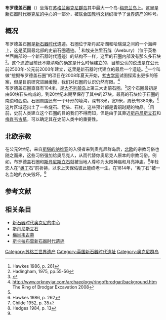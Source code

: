 {{coord|58|59|46|N|3|11|20|W|display=title}}
{{世界文化遗产概要表
|site_img = File:Ring of Brodgar in summer 2012 (3).JPG
|site_img_capt =布罗德盖石圈
|site_img_width = 275px
|zh_name = [[新石器时代奥克尼的中心|新石器时代奥克尼的中心]]
|en_name = Heart of Neolithic Orkney
|fr_name = 
|country = {{UK}}
|criterion_c = (ii)(iii)(iv)
|rg_year = 1999年
|ID=514
|Session= 23rd
|org_url = http://whc.unesco.org/en/list/514
}}
'''布罗德盖石圈'''（{{lang-en|Ring of Brodgar}}）坐落在[[苏格兰|苏格兰]][[奥克尼群岛|奥克尼群岛]]其中最大一个岛-[[梅恩兰岛_(奥克尼群岛)|梅恩兰岛]]上。这里是[[新石器时代奥克尼的中心|新石器时代奥克尼的中心]]的一部分，被[[联合国教科文组织|联合国教科文组织]]授予了[[世界遗产|世界遗产]]的称号。
== 概况 ==
布罗德盖石圈是[[新石器时代|新石器时代]]遗迹。石圈位于斯丹尼斯湖和哈瑞湖之间的一个海岬上，这是[[英国|英国]]最北部的史前石圈遗迹。<ref>Hawkes 1986, p. 261</ref> 和[[埃夫伯里|埃夫伯里石阵]]（Avebury）（位于英格兰西南部的一个新石器时代遗迹）的结构不一样，这里的石圈内部没有那么多石块<ref>Hadingham, 1975, pp.55-56</ref>。这个遗迹目前还不能清晰的确定是什么时候建立的，目前公认的说法是在公元前2500年-公元前2000年建立，这里是新石器时代建立的最后一个遗迹。<ref name="orkneyjar">{{Cite web |url=http://www.orkneyjar.com/history/brodgar/ |title=The Heritage of the Orkney Islands |accessdate=2013-09-13 |archive-date=2017-07-15 |archive-url=https://web.archive.org/web/20170715234256/http://www.orkneyjar.com/history/brodgar/ |dead-url=no }}</ref>一个叫做“挖掘布罗德盖石圈”的项目在2008年夏天开始，[[考古学家|考古学家]]试图探索出更多的答案，但是目前研究进展缓慢，我们对石圈的认识仍然有限。<ref>http://www.orkneyjar.com/archaeology/ringofbrodgar/background.htm {{Wayback|url=http://www.orkneyjar.com/archaeology/ringofbrodgar/background.htm |date=20120209143809 }} The Ring of Brodgar Excavation 2008</ref><br />
布罗德盖石圈直径有104米，是[[大不列颠岛|大不列颠岛]]上第三大史前石圈。<ref name="orkneyjar" />这个石圈最初是由60块石头构成的，到20世纪末期至保存了其中的27块。最高的石块位于石圈的南边和西边。石圈周围还有一个环形的壕沟，深有3米，宽9米，周长有380米。<ref>Hawkes 1986, p. 262</ref>这片区域还出土了一些燧石、箭头、石杖，这些预计都是[[青铜时期|青铜时期]]的物品。<ref>Childe 1952, p. 35</ref>目前，史前人类建立这个石圈的目的我们不得而知，但是由于其靠近[[斯丹尼斯立石|斯丹尼斯立石]]和[[梅肖韦古墓|梅肖韦古墓]]，可以确定其在史前人类中的重要性。

== 北欧宗教 ==
在公元9世纪，来自[[斯堪的纳维亚|斯堪的纳维亚]]的入侵者来到奥克尼群岛后，[[北欧|北欧]]的宗教习俗也随之而来，这些习俗强加给奥尼克人，从而代替你奥尼克人原本的宗教习俗。例如，布罗德盖石圈和[[斯丹尼斯立石|斯丹尼斯立石]]就被当地人尊称为太阳神庙和月亮神庙。<ref name="Hedges">Hedges 1984, p. 13</ref>年轻恋人在“[[奥丁|奥丁]]石”前祈祷，以求上天保佑彼此能终老一生。在1814年，“奥丁石”被一名当地的农夫毁坏。<ref name="Hedges" />

{{wide image|RingofBrodgar.jpg|1000px|<center>布罗德盖石圈</center>}}

==参考文献==
{{reflist}}

== 相关条目 ==
* [[新石器时代奥克尼的中心|新石器时代奥克尼的中心]]
* [[斯丹尼斯立石|斯丹尼斯立石]]
* [[梅肖韦古墓|梅肖韦古墓]]
* [[斯卡拉布雷新石器时代遗迹|斯卡拉布雷新石器时代遗迹]]

{{英国世界遗产}}

[[Category:苏格兰世界遗产|Category:苏格兰世界遗产]]
[[Category:英国新石器时代遗址|Category:英国新石器时代遗址]]
[[Category:奥克尼群岛|Category:奥克尼群岛]]